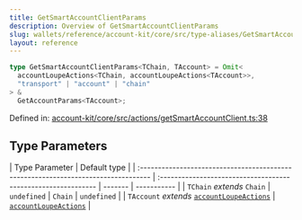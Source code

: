 ```yaml
---
title: GetSmartAccountClientParams
description: Overview of GetSmartAccountClientParams
slug: wallets/reference/account-kit/core/src/type-aliases/GetSmartAccountClientParams
layout: reference
---
```


```ts
type GetSmartAccountClientParams<TChain, TAccount> = Omit<
  accountLoupeActions<TChain, accountLoupeActions<TAccount>>,
  "transport" | "account" | "chain"
> &
  GetAccountParams<TAccount>;
```

Defined in: [account-kit/core/src/actions/getSmartAccountClient.ts:38](https://github.com/alchemyplatform/aa-sdk/blob/49e74eee8606f480b200b4612d00d950da8a8742/account-kit/core/src/actions/getSmartAccountClient.ts#L38)

## Type Parameters

| Type Parameter                                                                     | Default type                                                  |
| :--------------------------------------------------------------------------------- | :------------------------------------------------------------ | ------- | ----------- |
| `TChain` _extends_ `Chain`                                                         | `undefined`                                                   | `Chain` | `undefined` |
| `TAccount` _extends_ [`accountLoupeActions`](../variables/accountLoupeActions.mdx) | [`accountLoupeActions`](../variables/accountLoupeActions.mdx) |
